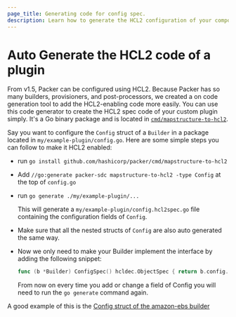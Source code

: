 ```yaml
---
page_title: Generating code for config spec.
description: Learn how to generate the HCL2 configuration of your component easily.
---
```


# Auto Generate the HCL2 code of a plugin

From v1.5, Packer can be configured using HCL2. Because Packer has so many
builders, provisioners, and post-processors, we created a on code generation
tool to add the HCL2-enabling code more easily. You can use this code generator
to create the HCL2 spec code of your custom plugin simply. It's a Go binary
package and is located in
[`cmd/mapstructure-to-hcl2`](https://github.com/hashicorp/packer/tree/master/cmd/mapstructure-to-hcl2).

Say you want to configure the `Config` struct of a `Builder` in a package
located in `my/example-plugin/config.go`. Here are some simple steps you can
follow to make it HCL2 enabled:

- run `go install github.com/hashicorp/packer/cmd/mapstructure-to-hcl2`

- Add `//go:generate packer-sdc mapstructure-to-hcl2 -type Config` at the top of
  `config.go`

- run `go generate ./my/example-plugin/...`

  This will generate a `my/example-plugin/config.hcl2spec.go` file containing
  the configuration fields of `Config`.

- Make sure that all the nested structs of `Config` are also auto generated the
  same way.

- Now we only need to make your Builder implement the interface by adding the
  following snippet:

  ```go
  func (b *Builder) ConfigSpec() hcldec.ObjectSpec { return b.config.FlatMapstructure().HCL2Spec() }
  ```

  From now on every time you add or change a field of Config you will need to
  run the `go generate` command again.

A good example of this is the [Config struct of the amazon-ebs builder](https://github.com/hashicorp/packer-plugin-amazon/blob/main/builder/ebs/builder.go)
